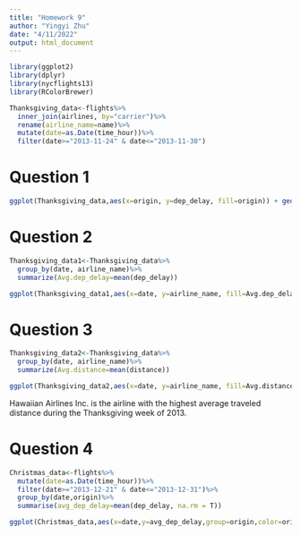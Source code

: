 ```yaml
---
title: "Homework 9"
author: "Yingyi Zhu"
date: "4/11/2022"
output: html_document
---
```


```r
library(ggplot2)
library(dplyr)
library(nycflights13)
library(RColorBrewer)
```

```r
Thanksgiving_data<-flights%>%
  inner_join(airlines, by="carrier")%>%
  rename(airline_name=name)%>%
  mutate(date=as.Date(time_hour))%>%
  filter(date>="2013-11-24" & date<="2013-11-30")
```

# Question 1
```r
ggplot(Thanksgiving_data,aes(x=origin, y=dep_delay, fill=origin)) + geom_violin() + scale_fill_brewer(palette = "Set1")
```

# Question 2
```r
Thanksgiving_data1<-Thanksgiving_data%>%
  group_by(date, airline_name)%>%
  summarize(Avg.dep_delay=mean(dep_delay))

ggplot(Thanksgiving_data1,aes(x=date, y=airline_name, fill=Avg.dep_delay)) + geom_tile() + scale_fill_distiller(palette = "Spectral") + theme(axis.text.x = element_text(angle = 90))
```

# Question 3
```r
Thanksgiving_data2<-Thanksgiving_data%>%
  group_by(date, airline_name)%>%
  summarize(Avg.distance=mean(distance))

ggplot(Thanksgiving_data2,aes(x=date, y=airline_name, fill=Avg.distance)) + geom_tile() + scale_fill_gradient(low="skyblue",high="red") + theme(axis.text.x = element_text(angle = 90))
```

Hawaiian Airlines Inc. is the airline with the highest average traveled distance during the Thanksgiving week of 2013.

# Question 4
```r
Christmas_data<-flights%>%
  mutate(date=as.Date(time_hour))%>%
  filter(date>="2013-12-21" & date<="2013-12-31")%>%
  group_by(date,origin)%>%
  summarise(avg_dep_delay=mean(dep_delay, na.rm = T))

ggplot(Christmas_data,aes(x=date,y=avg_dep_delay,group=origin,color=origin)) + geom_line() + geom_point() + theme(axis.text.x = element_text(angle = 90))
```

